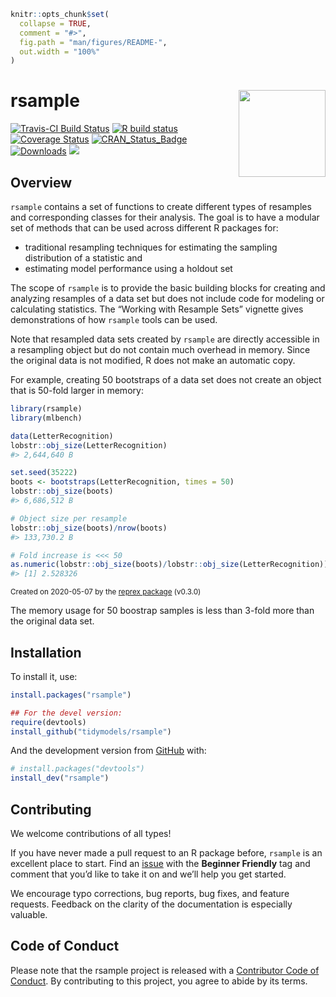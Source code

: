 ```r
knitr::opts_chunk$set(
  collapse = TRUE,
  comment = "#>",
  fig.path = "man/figures/README-",
  out.width = "100%"
)
```

# rsample <a href='https://tidymodels.github.io/rsample/'><img src='man/figures/logo.png' align="right" height="139" /></a>

<!-- badges: start -->
[![Travis-CI Build Status](https://travis-ci.org/tidymodels/rsample.svg?branch=master)](https://travis-ci.org/tidymodels/rsample)
[![R build status](https://github.com/tidymodels/rsample/workflows/R-CMD-check/badge.svg)](https://github.com/tidymodels/rsample/actions)
[![Coverage Status](https://img.shields.io/codecov/c/github/tidymodels/rsample/master.svg)](https://codecov.io/github/tidymodels/rsample?branch=master)
[![CRAN_Status_Badge](http://www.r-pkg.org/badges/version/rsample)](https://cran.r-project.org/package=rsample)
[![Downloads](http://cranlogs.r-pkg.org/badges/rsample)](https://cran.r-project.org/package=rsample)
![](https://img.shields.io/badge/lifecycle-maturing-blue.svg)
<!-- badges: end -->


## Overview

`rsample` contains a set of functions to create different types of resamples and corresponding classes for their analysis. 
The goal is to have a modular set of methods that can be used across different R packages for:
 
 * traditional resampling techniques for estimating the sampling distribution of a statistic and
 * estimating model performance using a holdout set
 
The scope of `rsample` is to provide the basic building blocks for creating and analyzing resamples of a data set but does not include code for modeling or calculating statistics. The "Working with Resample Sets" vignette gives demonstrations of how `rsample` tools can be used.  

Note that resampled data sets created by `rsample` are directly accessible in a resampling object but do not contain much overhead in memory. Since the original data is not modified, R does not make an automatic copy. 
 
For example, creating 50 bootstraps of a data set does not create an object that is 50-fold larger in memory:

``` r
library(rsample)
library(mlbench)

data(LetterRecognition)
lobstr::obj_size(LetterRecognition)
#> 2,644,640 B

set.seed(35222)
boots <- bootstraps(LetterRecognition, times = 50)
lobstr::obj_size(boots)
#> 6,686,512 B

# Object size per resample
lobstr::obj_size(boots)/nrow(boots)
#> 133,730.2 B

# Fold increase is <<< 50
as.numeric(lobstr::obj_size(boots)/lobstr::obj_size(LetterRecognition))
#> [1] 2.528326
```

<sup>Created on 2020-05-07 by the [reprex package](https://reprex.tidyverse.org) (v0.3.0)</sup>

The memory usage for 50 boostrap samples is less than 3-fold more than the original data set. 

## Installation

To install it, use:

```r
install.packages("rsample")

## For the devel version:
require(devtools)
install_github("tidymodels/rsample")
```

And the development version from [GitHub](https://github.com/) with:

``` r
# install.packages("devtools")
install_dev("rsample")
```

## Contributing

We welcome contributions of all types!

If you have never made a pull request to an R package before, `rsample` is an excellent place to start. Find an [issue](https://github.com/tidymodels/rsample/issues/) with the **Beginner Friendly** tag and comment that you'd like to take it on and we'll help you get started.

We encourage typo corrections, bug reports, bug fixes, and feature requests. Feedback on the clarity of the documentation is especially valuable.


## Code of Conduct

Please note that the rsample project is released with a [Contributor Code of Conduct](https://tidymodels.github.io/rsample/CODE_OF_CONDUCT.html). By contributing to this project, you agree to abide by its terms.

